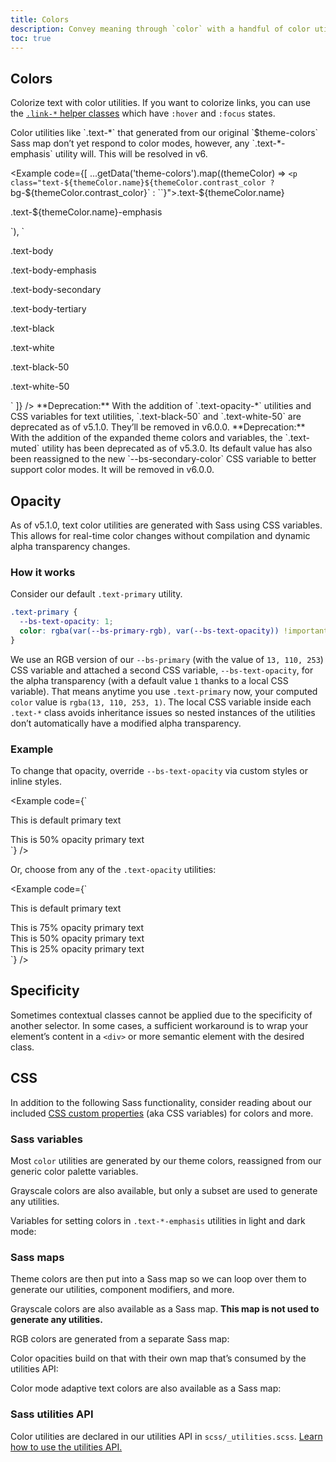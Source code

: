 ```yaml
---
title: Colors
description: Convey meaning through `color` with a handful of color utility classes. Includes support for styling links with hover states, too.
toc: true
---
```



<Callout name="warning-color-assistive-technologies" />

## Colors

Colorize text with color utilities. If you want to colorize links, you can use the [`.link-*` helper classes]([[docsref:/helpers/colored-links]]) which have `:hover` and `:focus` states.

<Callout>
Color utilities like `.text-*` that generated from our original `$theme-colors` Sass map don’t yet respond to color modes, however, any `.text-*-emphasis` utility will. This will be resolved in v6.
</Callout>

<Example code={[
  ...getData('theme-colors').map((themeColor) => `<p class="text-${themeColor.name}${themeColor.contrast_color ? ` bg-${themeColor.contrast_color}` : ``}">.text-${themeColor.name}</p>
<p class="text-${themeColor.name}-emphasis">.text-${themeColor.name}-emphasis</p>`),
  `
<p class="text-body">.text-body</p>
<p class="text-body-emphasis">.text-body-emphasis</p>
<p class="text-body-secondary">.text-body-secondary</p>
<p class="text-body-tertiary">.text-body-tertiary</p>

<p class="text-black bg-white">.text-black</p>
<p class="text-white bg-dark">.text-white</p>
<p class="text-black-50 bg-white">.text-black-50</p>
<p class="text-white-50 bg-dark">.text-white-50</p>`
]} />

<Callout type="warning">
**Deprecation:** With the addition of `.text-opacity-*` utilities and CSS variables for text utilities, `.text-black-50` and `.text-white-50` are deprecated as of v5.1.0. They’ll be removed in v6.0.0.
</Callout>

<Callout type="warning">
**Deprecation:** With the addition of the expanded theme colors and variables, the `.text-muted` utility has been deprecated as of v5.3.0. Its default value has also been reassigned to the new `--bs-secondary-color` CSS variable to better support color modes. It will be removed in v6.0.0.
</Callout>

## Opacity

<AddedIn version="5.1.0" />

As of v5.1.0, text color utilities are generated with Sass using CSS variables. This allows for real-time color changes without compilation and dynamic alpha transparency changes.

### How it works

Consider our default `.text-primary` utility.

```css
.text-primary {
  --bs-text-opacity: 1;
  color: rgba(var(--bs-primary-rgb), var(--bs-text-opacity)) !important;
}
```

We use an RGB version of our `--bs-primary` (with the value of `13, 110, 253`) CSS variable and attached a second CSS variable, `--bs-text-opacity`, for the alpha transparency (with a default value `1` thanks to a local CSS variable). That means anytime you use `.text-primary` now, your computed `color` value is `rgba(13, 110, 253, 1)`. The local CSS variable inside each `.text-*` class avoids inheritance issues so nested instances of the utilities don’t automatically have a modified alpha transparency.

### Example

To change that opacity, override `--bs-text-opacity` via custom styles or inline styles.

<Example code={`<div class="text-primary">This is default primary text</div>
<div class="text-primary" style="--bs-text-opacity: .5;">This is 50% opacity primary text</div>`} />

Or, choose from any of the `.text-opacity` utilities:

<Example code={`<div class="text-primary">This is default primary text</div>
<div class="text-primary text-opacity-75">This is 75% opacity primary text</div>
<div class="text-primary text-opacity-50">This is 50% opacity primary text</div>
<div class="text-primary text-opacity-25">This is 25% opacity primary text</div>`} />

## Specificity

Sometimes contextual classes cannot be applied due to the specificity of another selector. In some cases, a sufficient workaround is to wrap your element’s content in a `<div>` or more semantic element with the desired class.

## CSS

In addition to the following Sass functionality, consider reading about our included [CSS custom properties]([[docsref:/customize/css-variables]]) (aka CSS variables) for colors and more.

### Sass variables

Most `color` utilities are generated by our theme colors, reassigned from our generic color palette variables.

<ScssDocs name="color-variables" file="scss/_variables.scss" />

<ScssDocs name="theme-color-variables" file="scss/_variables.scss" />

Grayscale colors are also available, but only a subset are used to generate any utilities.

<ScssDocs name="gray-color-variables" file="scss/_variables.scss" />

<ScssDocs name="theme-text-map" file="scss/_maps.scss" />

Variables for setting colors in `.text-*-emphasis` utilities in light and dark mode:

<ScssDocs name="theme-text-variables" file="scss/_variables.scss" />

<ScssDocs name="theme-text-dark-variables" file="scss/_variables-dark.scss" />

### Sass maps

Theme colors are then put into a Sass map so we can loop over them to generate our utilities, component modifiers, and more.

<ScssDocs name="theme-colors-map" file="scss/_variables.scss" />

Grayscale colors are also available as a Sass map. **This map is not used to generate any utilities.**

<ScssDocs name="gray-colors-map" file="scss/_variables.scss" />

RGB colors are generated from a separate Sass map:

<ScssDocs name="theme-colors-rgb" file="scss/_maps.scss" />

Color opacities build on that with their own map that’s consumed by the utilities API:

<ScssDocs name="utilities-text-colors" file="scss/_maps.scss" />

Color mode adaptive text colors are also available as a Sass map:

<ScssDocs name="theme-text-map" file="scss/_maps.scss" />

<ScssDocs name="theme-text-dark-map" file="scss/_maps.scss" />

### Sass utilities API

Color utilities are declared in our utilities API in `scss/_utilities.scss`. [Learn how to use the utilities API.]([[docsref:/utilities/api#using-the-api]])

<ScssDocs name="utils-color" file="scss/_utilities.scss" />
